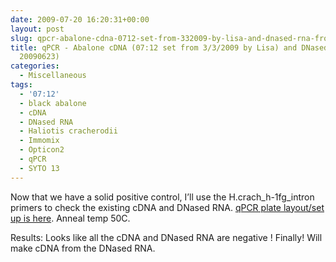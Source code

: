 ```yaml
---
date: 2009-07-20 16:20:31+00:00
layout: post
slug: qpcr-abalone-cdna-0712-set-from-332009-by-lisa-and-dnased-rna-from-20090623
title: qPCR - Abalone cDNA (07:12 set from 3/3/2009 by Lisa) and DNased RNA (from
  20090623)
categories:
  - Miscellaneous
tags:
  - '07:12'
  - black abalone
  - cDNA
  - DNased RNA
  - Haliotis cracherodii
  - Immomix
  - Opticon2
  - qPCR
  - SYTO 13
---
```


Now that we have a solid positive control, I'll use the H.crach_h-1fg_intron primers to check the existing cDNA and DNased RNA. [qPCR plate layout/set up is here](https://eagle.fish.washington.edu/Arabidopsis/Notebook%20Workup%20Files/20090720-01.jpg). Anneal temp 50C.

Results: Looks like all the cDNA and DNased RNA are negative ! Finally! Will make cDNA from the DNased RNA.
